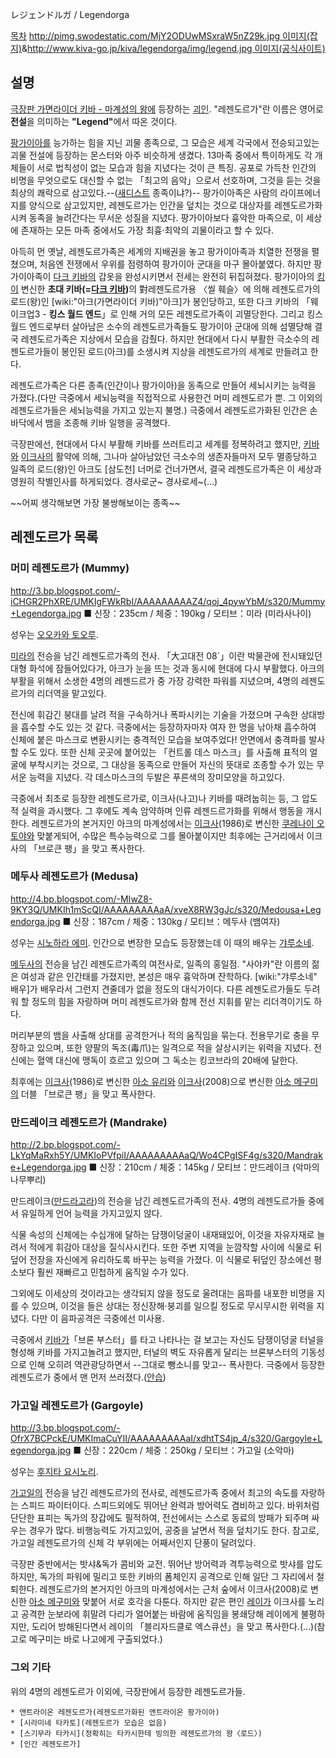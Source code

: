 レジェンドルガ / Legendorga 

[[목차]]
[[http://pimg.swodestatic.com/MjY2ODUwMSxraW5nZ29k.jpg 이미지(잡지)]]&[[http://www.kiva-go.jp/kiva/legendorga/img/legend.jpg 이미지(공식사이트)]]

== 설명 ==
[[극장판 가면라이더 키바 - 마계성의 왕]]에 등장하는 [[괴인]].
"레젠도르가"란 이름은 영어로 '''전설'''을 의미하는 '''"Legend"'''에서 따온 것이다.

[[팡가이아]]를 능가하는 힘을 지닌 괴물 종족으로, 그 모습은 세계 각국에서 전승되고있는 괴물 전설에 등장하는 몬스터와 아주 비슷하게 생겼다. 13마족 중에서 특이하게도 각 개체들이 서로 법칙성이 없는 모습과 힘을 지녔다는 것이 큰 특징. 공포로 가득찬 인간의 비명을 무엇으로도 대신할 수 없는 「최고의 음악」으로서 선호하며, 그것을 듣는 것을 최상의 쾌락으로 삼고있다.--([[새디스트]] 종족이냐?)-- 팡가이아족은 사람의 라이프에너지를 양식으로 삼고있지만, 레젠도르가는 인간을 덮치는 것으로 대상자를 레젠도르가화시켜 동족을 늘려간다는 무서운 성질을 지녔다. 팡가이아보다 흉악한 마족으로, 이 세상에 존재하는 모든 마족 중에서도 가장 최흉·최악의 괴물이라고 할 수 있다.

아득히 먼 옛날, 레젠도르가족은 세계의 지배권을 놓고 팡가이아족과 치열한 전쟁을 펼쳤으며, 처음엔 전쟁에서 우위를 점령하여 팡가이아 군대을 마구 몰아붙였다. 하지만 팡가이아족이 [[다크 키바]]의 갑옷을 완성시키면서 전세는 완전히 뒤집혀졌다. 팡가이아의 [[킹]]이 변신한 '''초대 키바(=[[다크 키바]])'''의 對레젠도르가용 〈씰 훼슬〉에 의해 레젠도르가의 로드(왕)인 [wiki:"아크(가면라이더 키바)"아크]가 봉인당하고, 또한 다크 키바의 「웨이크업3 - '''킹스 월드 엔드'''」로 인해 거의 모든 레젠도르가족이 괴멸당한다. 그리고 킹스 월드 엔드로부터 살아남은 소수의 레젠도르가족들도 팡가이아 군대에 의해 섬멸당해 결국 레젠도르가족은 지상에서 모습을 감췄다. 하지만 현대에서 다시 부활한 극소수의 레젠도르가들이 봉인된 로드(아크)를 소생시켜 지상을 레젠도르가의 세계로 만들려고 한다.

레젠도르가족은 다른 종족(인간이나 팡가이아)을 동족으로 만들어 세뇌시키는 능력을 가졌다.(다만 극중에서 세뇌능력을 직접적으로 사용한건 머미 레젠도르가 뿐. 그 이외의 레젠도르가들은 세뇌능력을 가지고 있는지 불명.) 극중에서 레젠도르가화된 인간은 손바닥에서 뱀을 조종해 키바 일행을 공격했다.

극장판에선, 현대에서 다시 부활해 키바를 쓰러트리고 세계를 정복하려고 했지만, [[키바]]와 [[이크사]]의 활약에 의해, 그나마 살아남았던 극소수의 생존자들마저 모두 멸종당하고 일족의 로드(왕)인 아크도 [삼도천] 너머로 건너가면서, 결국 레젠도르가족은 이 세상과 영원히 작별인사를 하게되었다. 경사로군~ 경사로세~(...)

~~어찌 생각해보면 가장 불쌍해보이는 종족~~

== 레젠도르가 목록 ==
=== 머미 레젠도르가 (Mummy) ===
http://3.bp.blogspot.com/-iCHGR2PhXRE/UMKIgFWkRbI/AAAAAAAAAZ4/qoj_4pywYbM/s320/Mummy+Legendorga.jpg
■ 신장：235cm / 체중：190kg / 모티브：미라 (미라사나이)

성우는 [[오오카와 토오루]].

[[미라]]의 전승을 남긴 레젠도르가족의 전사. 「大고대전 08`」이란 박물관에 전시돼있던 대형 화석에 잠들어있다가, 아크가 눈을 뜨는 것과 동시에 현대에 다시 부활했다. 아크의 부활을 위해서 소생한 4명의 레젠드르가 중 가장 강력한 파워를 지녔으며, 4명의 레젠도르가의 리더역을 맡고있다.

전신에 휘감긴 붕대를 날려 적을 구속하거나 폭파시키는 기술을 가졌으며 구속한 상대방을 흡수할 수도 있는 것 같다. 극중에서는 등장하자마자 여자 한 명을 낚아채 흡수하여 신체에 붙은 마스크로 변환시키는 충격적인 모습을 보여주었다! 안면에서 충격파를 발사할 수도 있다. 또한 신체 곳곳에 붙어있는 「컨트롤 데스 마스크」를 사출해 표적의 얼굴에 부착시키는 것으로, 그 대상을 동족으로 만들어 자신의 뜻대로 조종할 수가 있는 무서운 능력을 지녔다. 각 데스마스크의 두발은 푸른색의 장미모양을 하고있다.

극중에서 최초로 등장한 레젠도르가로, 이크사(나고)나 키바를 때려눕히는 등, 그 압도적 실력을 과시했다. 그 후에도 계속 암약하며 인류 레젠드르가화를 위해서 행동을 개시한다. 레젠도르가의 본거지인 아크의 마계성에서는 [[이크사]](1986)로 변신한 [[쿠레나이 오토야]]와 맞붙게되어, 수많은 특수능력으로 그를 몰아붙이지만 최후에는 근거리에서 이크사의 「브로큰 팽」을 맞고 폭사한다.

=== 메두사 레젠도르가 (Medusa) ===
http://4.bp.blogspot.com/-MIwZ8-9KY3Q/UMKIh1mScQI/AAAAAAAAAaA/xveX8RW3gJc/s320/Medousa+Legendorga.jpg
■ 신장：187cm / 체중：130kg / 모티브：메두사 (뱀여자)

성우는 [[시노하라 에미]].
인간으로 변장한 모습도 등장했는데 이 때의 배우는 [[갸루소네]].

[[메두사]]의 전승을 남긴 레젠도르가족의 여전사로, 일족의 홍일점. "사야카"란 이름의 젊은 여성과 같은 인간태를 가졌지만, 본성은 매우 흉악하며 잔학하다. [wiki:"갸루소네" 배우]가 배우라서 그런지 견줄데가 없을 정도의 대식가이다. 다른 레젠도르가들도 두려워 할 정도의 힘을 자랑하며 머미 레젠도르가와 함께 전선 지휘를 맡는 리더격이기도 하다. 

머리부분의 뱀을 사출해 상대를 공격한거나 적의 움직임을 묶는다. 전용무기로 충을 무장하고 있으며, 또한 양팔의 독조(毒爪)는 일격으로 적을 살상시키는 위력을 지녔다. 전신에는 혈액 대신에 맹독이 흐르고 있으며 그 독소는 킹코브라의 20배에 달한다. 

최후에는 [[이크사]](1986)로 변신한 [[아소 유리]]와 [[이크사]](2008)으로 변신한 [[아소 메구미]]의 더블 「브로큰 팽」을 맞고 폭사한다.

=== 만드레이크 레젠도르가 (Mandrake) ===
http://2.bp.blogspot.com/-LkYqMaRxh5Y/UMKIoPVfpiI/AAAAAAAAAaQ/Wo4CPgISF4g/s320/Mandrake+Legendorga.jpg
■ 신장：210cm / 체중：145kg / 모티브：만드레이크 (악마의 나무뿌리)

만드레이크([[만드라고라]])의 전승을 남긴 레젠도르가족의 전사.
4명의 레젠도르가들 중에서 유일하게 언어 능력을 가지고있지 않다. 

식물 속성의 신체에는 수십개에 달하는 담쟁이덩굴이 내재돼있어, 이것을 자유자재로 늘려서 적에게 휘감아 대상을 질식사시킨다. 또한 주변 지역을 눈깜작할 사이에 식물로 뒤덮어 전장을 자신에게 유리하도록 바꾸는 능력을 가졌다. 이 식물로 뒤덮인 장소에선 평소보다 훨씬 재빠르고 민첩하게 움직일 수가 있다.

그외에도 이세상의 것이라고는 생각되지 않을 정도로 울려대는 음파를 내포한 비명을 지를 수 있으며, 이것을 들은 상대는 정신장해·붕괴를 일으킬 정도로 무시무시한 위력을 지녔다. 다만 이 음파공격은 극중에선 미사용. 

극중에서 [[키바]]가「브론 부스터」를 타고 나타나는 걸 보고는 자신도 담쟁이덩굴 터널을 형성해 키바를 가지고놀려고 했지만, 터널의 벽도 자유롭게 달리는 브론부스터의 기동성으로 인해 오히려 역관광당하면서 --그대로 뺑소니를 맞고-- 폭사한다. 극중에서 등장한 레젠도르가 중에서 맨 먼저 쓰러졌다.([[안습]])

=== 가고일 레젠도르가 (Gargoyle) ===
http://3.bp.blogspot.com/-OfrX7BCPckE/UMKImaCuYII/AAAAAAAAAaI/xdhtTS4jp_4/s320/Gargoyle+Legendorga.jpg
■ 신장：220cm / 체중：250kg / 모티브：가고일 (소악마)

성우는 [[후지타 요시노리]].

[[가고일]]의 전승을 남긴 레젠도르가의 전사로, 레젠도르가족 중에서 최고의 속도를 자랑하는 스피드 파이터이다. 스피드외에도 뛰어난 완력과 방어력도 겸비하고 있다. 바위처럼 단단한 표피는 독가의 장갑에도 필적하여, 전선에서는 스스로 동료의 방패가 되주며 싸우는 경우가 많다. 비행능력도 가지고있어, 공중을 날면서 적을 덮치기도 한다. 참고로, 가고일 레젠도르가의 신체 각 부위에는 어째서인지 단풍이 달려있다. 

극장판 중반에서는 밧샤&독가 콤비와 교전. 뛰어난 방어력과 격투능력으로 밧샤를 압도하지만, 독가의 파워에 밀리고 또한 키바의 폼체인지 공격으로 인해 일단 그 자리에서 철퇴한다. 레젠도르가의 본거지인 아크의 마계성에서는 근처 숲에서 이크사(2008)로 변신한 [[아소 메구미]]와 맞붙어 서로 호각을 다툰다. 하지만 같은 편인 [[레이]]가 이크사를 노리고 공격한 눈보라에 휘말려 다리가 얼어붙는 바람에 움직임을 봉쇄당해 레이에게 불평하지만, 도리어 방해된다면서 레이의 「블리자드클로 엑스큐션」을 맞고 폭사한다.(...)(참고로 메구미는 바로 나고에게 구출되었다.)

=== 그외 기타 ===
위의 4명의 레젠도르가 이외에, 극장판에서 등장한 레젠도르가들.
 * 앤트라이온 레젠도르가(레젠도르가화된 앤트라이온 팡가이아)
 * [시라미네 타카토](레젠도르가 모습은 없음)
 * [스기무라 타카시](정확히는 타카시한테 빙의한 레젠도르가의 왕〈로드〉)
 * [인간 레젠도르가]
 
